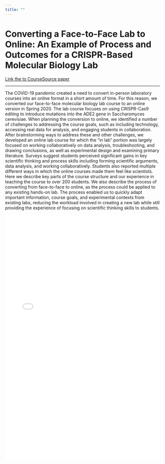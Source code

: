```yaml
---
title: ""
---
```


# Converting a Face-to-Face Lab to Online: An Example of Process and Outcomes for a CRISPR-Based Molecular Biology Lab

[Link the to CourseSource paper](https://qubeshub.org/community/groups/coursesource/publications?id=2731&tab_active=about&v=1)

------------------------------------------------------------------------

The COVID-19 pandemic created a need to convert in-person laboratory courses into an online format in a short amount of time. For this reason, we converted our face-to-face molecular biology lab course to an online version in Spring 2020. The lab course focuses on using CRISPR-Cas9 editing to introduce mutations into the ADE2 gene in Saccharomyces cerevisiae. When planning the conversion to online, we identified a number of challenges to addressing the course goals, such as including technology, accessing real data for analysis, and engaging students in collaboration. After brainstorming ways to address these and other challenges, we developed an online lab course for which the "in lab" portion was largely focused on working collaboratively on data analysis, troubleshooting, and drawing conclusions, as well as experimental design and examining primary literature. Surveys suggest students perceived significant gains in key scientific thinking and process skills including forming scientific arguments, data analysis, and working collaboratively. Students also reported multiple different ways in which the online courses made them feel like scientists. Here we describe key parts of the course structure and our experience in teaching the course to over 200 students. We also describe the process of converting from face-to-face to online, as the process could be applied to any existing hands-on lab. The process enabled us to quickly adapt important information, course goals, and experimental contexts from existing labs, reducing the workload involved in creating a new lab while still providing the experience of focusing on scientific thinking skills to students.

<embed src="Converting a Face-to-Face Lab to Online.pdf" type="application/pdf" iframe width="100%" height="800">
